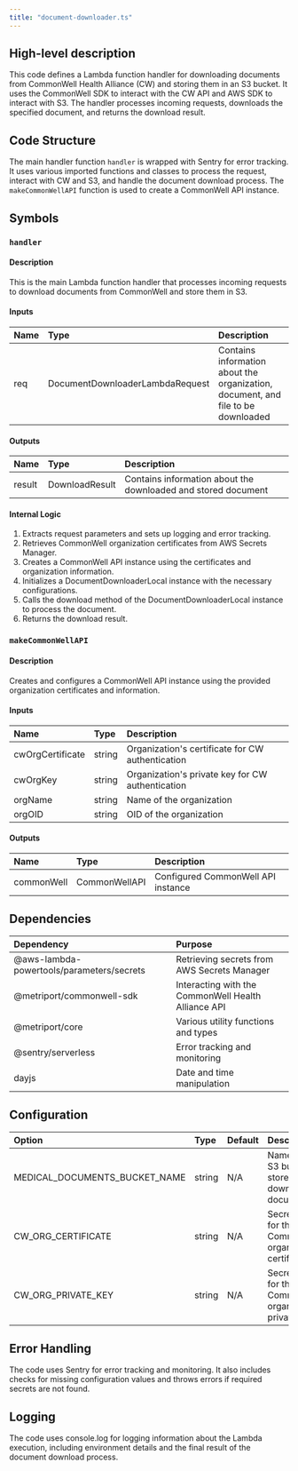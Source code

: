 ```yaml
---
title: "document-downloader.ts"
---
```


## High-level description
This code defines a Lambda function handler for downloading documents from CommonWell Health Alliance (CW) and storing them in an S3 bucket. It uses the CommonWell SDK to interact with the CW API and AWS SDK to interact with S3. The handler processes incoming requests, downloads the specified document, and returns the download result.

## Code Structure
The main handler function `handler` is wrapped with Sentry for error tracking. It uses various imported functions and classes to process the request, interact with CW and S3, and handle the document download process. The `makeCommonWellAPI` function is used to create a CommonWell API instance.

## Symbols

### `handler`
#### Description
This is the main Lambda function handler that processes incoming requests to download documents from CommonWell and store them in S3.

#### Inputs
| Name | Type | Description |
|:-----|:-----|:------------|
| req | DocumentDownloaderLambdaRequest | Contains information about the organization, document, and file to be downloaded |

#### Outputs
| Name | Type | Description |
|:-----|:-----|:------------|
| result | DownloadResult | Contains information about the downloaded and stored document |

#### Internal Logic
1. Extracts request parameters and sets up logging and error tracking.
2. Retrieves CommonWell organization certificates from AWS Secrets Manager.
3. Creates a CommonWell API instance using the certificates and organization information.
4. Initializes a DocumentDownloaderLocal instance with the necessary configurations.
5. Calls the download method of the DocumentDownloaderLocal instance to process the document.
6. Returns the download result.

### `makeCommonWellAPI`
#### Description
Creates and configures a CommonWell API instance using the provided organization certificates and information.

#### Inputs
| Name | Type | Description |
|:-----|:-----|:------------|
| cwOrgCertificate | string | Organization's certificate for CW authentication |
| cwOrgKey | string | Organization's private key for CW authentication |
| orgName | string | Name of the organization |
| orgOID | string | OID of the organization |

#### Outputs
| Name | Type | Description |
|:-----|:-----|:------------|
| commonWell | CommonWellAPI | Configured CommonWell API instance |

## Dependencies
| Dependency | Purpose |
|:-----------|:--------|
| @aws-lambda-powertools/parameters/secrets | Retrieving secrets from AWS Secrets Manager |
| @metriport/commonwell-sdk | Interacting with the CommonWell Health Alliance API |
| @metriport/core | Various utility functions and types |
| @sentry/serverless | Error tracking and monitoring |
| dayjs | Date and time manipulation |

## Configuration
| Option | Type | Default | Description |
|:-------|:-----|:--------|:------------|
| MEDICAL_DOCUMENTS_BUCKET_NAME | string | N/A | Name of the S3 bucket to store downloaded documents |
| CW_ORG_CERTIFICATE | string | N/A | Secret name for the CommonWell organization certificate |
| CW_ORG_PRIVATE_KEY | string | N/A | Secret name for the CommonWell organization private key |

## Error Handling
The code uses Sentry for error tracking and monitoring. It also includes checks for missing configuration values and throws errors if required secrets are not found.

## Logging
The code uses console.log for logging information about the Lambda execution, including environment details and the final result of the document download process.